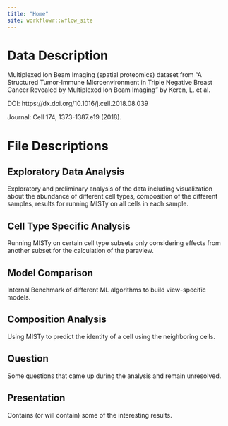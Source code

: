 ```yaml
---
title: "Home"
site: workflowr::wflow_site
---
```


# Data Description

Multiplexed Ion Beam Imaging (spatial proteomics) dataset from 
"A Structured Tumor-Immune Microenvironment in Triple Negative 
Breast Cancer Revealed by Multiplexed Ion Beam Imaging" by Keren, L. et al.

DOI: https://dx.doi.org/10.1016/j.cell.2018.08.039

Journal: Cell 174, 1373-1387.e19 (2018).

# File Descriptions

## Exploratory Data Analysis

Exploratory and preliminary analysis of the data
including visualization about the abundance of different cell types, 
composition of the different samples, results for running MISTy on
all cells in each sample.

## Cell Type Specific Analysis

Running MISTy on certain cell type subsets only considering effects from
another subset for the calculation of the paraview.

## Model Comparison

Internal Benchmark of different ML algorithms to build view-specific models.

## Composition Analysis

Using MISTy to predict the identity of a cell using the neighboring cells.

## Question

Some questions that came up during the analysis and remain unresolved.

## Presentation

Contains (or will contain) some of the interesting results.

